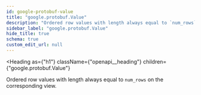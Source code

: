```yaml
---
id: google-protobuf-value
title: "google.protobuf.Value"
description: "Ordered row values with length always equal to `num_rows` on the"
sidebar_label: "google.protobuf.Value"
hide_title: true
schema: true
custom_edit_url: null
---
```



<Heading
  as={"h1"}
  className={"openapi__heading"}
  children={"google.protobuf.Value"}
>
</Heading>



Ordered row values with length always equal to `num_rows` on the
 corresponding view.

<ul>
  <SchemaItem
    name={"property name*"}
    required={false}
    schemaName={"any"}
    qualifierMessage={undefined}
    schema={{"description":"Ordered row values with length always equal to `num_rows` on the\n corresponding view.","type":"object","additionalProperties":true,"title":"google.protobuf.Value"}}
    collapsible={false}
    discriminator={false}
  >
    
  </SchemaItem>
</ul>
            